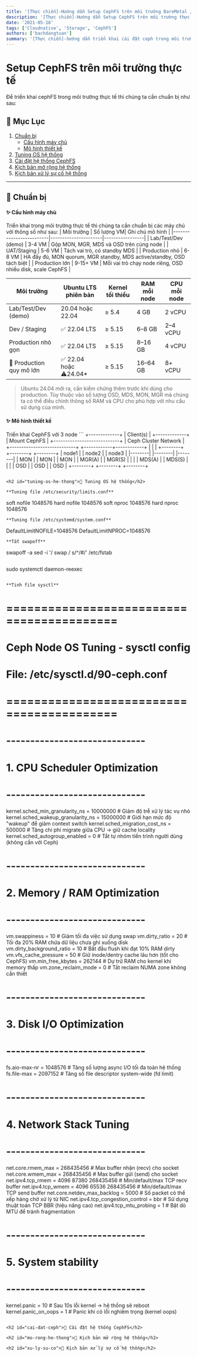 ```yaml
---
title: '[Thực chiến]-Hướng dẫn Setup CephFS trên môi trường BareMetal / VM thực tế'
description: '[Thực chiến]-Hướng dẫn Setup CephFS trên môi trường thực tế'
date: '2021-05-18'
tags: ['Cloudnative', 'Storage', 'CephFS']
authors: ['bachdangtuan']
summary: '[Thực chiến]-hướng dẫn triển khai cài đặt ceph trong môi trường thực tế mang ra chạy production ngon lành'
---
```


# Setup CephFS trên môi trường thực tế

Để triển khai cephFS trong môi trường thực tế thì chúng ta cần chuẩn bị như sau:

## 📑 Mục Lục

1. [Chuẩn bị](#chuan-bi-may-chu)
   - [Cấu hình máy chủ](#cau-hinh-may-chu)
   - [Mô hình thiết kế](#mo-hinh-thiet-ke)
2. [Tuning OS hệ thống](#tuning-os-he-thong)
3. [Cài đặt hệ thống CephFS](#cai-dat-ceph)
4. [Kịch bản mở rộng hệ thống](#mo-rong-he-thong)
5. [Kịch bản xử lý sự cố hệ thống](#xu-ly-su-co)

---

<h2 id="chuan-bi-may-chu">🧰 Chuẩn bị</h2>
<h4 id="cau-hinh-may-chu">✨ Cấu hình máy chủ</h4>
Triển khai trong môi trường thực tế thì chúng ta cần chuẩn bị các máy chủ với thông số như sau: |
Môi trường | Số lượng VM| Ghi chú mô hình |
|-------------------------|----------------------|-----------------| | Lab/Test/Dev (demo) | 3-4 VM
| Gộp MON, MGR, MDS và OSD trên cùng node | | UAT/Staging | 5-6 VM | Tách vai trò, có standby MDS |
| Production nhỏ | 6-8 VM | HA đầy đủ, MON quorum, MGR standby, MDS active/standby, OSD tách biệt |
| Production lớn | 9-15+ VM | Mỗi vai trò chạy node riêng, OSD nhiều disk, scale CephFS |

| Môi trường               | Ubuntu LTS phiên bản    | Kernel tối thiểu | RAM mỗi node | CPU mỗi node |
| ------------------------ | ----------------------- | ---------------- | ------------ | ------------ |
| Lab/Test/Dev (demo)      | 20.04 hoặc 22.04        | ≥ 5.4            | 4 GB         | 2 vCPU       |
| Dev / Staging            | ✅ 22.04 LTS            | ≥ 5.15           | 6–8 GB       | 2–4 vCPU     |
| Production nhỏ gọn       | ✅ 22.04 LTS            | ≥ 5.15           | 8–16 GB      | 4 vCPU       |
| 🏢 Production quy mô lớn | ✅ 22.04 hoặc ⚠️24.04\* | ≥ 5.15           | 16–64 GB     | 8+ vCPU      |

> Ubuntu 24.04 mới ra, cần kiểm chứng thêm trước khi dùng cho production.
> Tùy thuộc vào số lượng OSD, MDS, MON, MGR mà chúng ta có thể điều chỉnh thông số RAM và CPU cho phù hợp với nhu cầu sử dụng của mình.

<h4 id="mo-hinh-thiet-ke">✨ Mô hình thiết kế</h4>
Triển khai CephFS với 3 node ``` +-------------+ | Client(s) | +-------------+ | Mount CephFS |
+----------------------------+ | Ceph Cluster Network | +----------------------------+
+------------+------------+ | | | +--------+ +--------+ +--------+ | node1 | | node2 | | node3 |
|--------| |--------| |--------| | MON | | MON | | MON | | MGR(A) | | MGR(S) | | | | MDS(A) | |
MDS(S) | | | | OSD | | OSD | | OSD | +--------+ +--------+ +--------+

```

<h2 id="tuning-os-he-thong">🧰 Tuning OS hệ thống</h2>

**Tuning file /etc/security/limits.conf**
```

soft nofile 1048576
hard nofile 1048576
soft nproc 1048576
hard nproc 1048576

```
**Tuning file /etc/systemd/system.conf**
```

DefaultLimitNOFILE=1048576
DefaultLimitNPROC=1048576

```
**Tắt swapoff**
```

swapoff -a
sed -i '/ swap / s/^/#/' /etc/fstab

```

```

sudo systemctl daemon-reexec

```

**Tinh file sysctl**
```

# ==========================================

# Ceph Node OS Tuning - sysctl config

# File: /etc/sysctl.d/90-ceph.conf

# ==========================================

# -----------------------------

# 1. CPU Scheduler Optimization

# -----------------------------

kernel.sched_min_granularity_ns = 10000000 # Giảm độ trễ xử lý tác vụ nhỏ
kernel.sched_wakeup_granularity_ns = 15000000 # Giới hạn mức độ "wakeup" để giảm context switch
kernel.sched_migration_cost_ns = 500000 # Tăng chi phí migrate giữa CPU → giữ cache locality
kernel.sched_autogroup_enabled = 0 # Tắt tự nhóm tiến trình người dùng (không cần với Ceph)

# -----------------------------

# 2. Memory / RAM Optimization

# -----------------------------

vm.swappiness = 10 # Giảm tối đa việc sử dụng swap
vm.dirty_ratio = 20 # Tối đa 20% RAM chứa dữ liệu chưa ghi xuống disk
vm.dirty_background_ratio = 10 # Bắt đầu flush khi đạt 10% RAM dirty
vm.vfs_cache_pressure = 50 # Giữ inode/dentry cache lâu hơn (tốt cho CephFS)
vm.min_free_kbytes = 262144 # Dự trữ RAM cho kernel khi memory thấp
vm.zone_reclaim_mode = 0 # Tắt reclaim NUMA zone không cần thiết

# -----------------------------

# 3. Disk I/O Optimization

# -----------------------------

fs.aio-max-nr = 1048576 # Tăng số lượng async I/O tối đa toàn hệ thống
fs.file-max = 2097152 # Tăng số file descriptor system-wide (fd limit)

# -----------------------------

# 4. Network Stack Tuning

# -----------------------------

net.core.rmem_max = 268435456 # Max buffer nhận (recv) cho socket
net.core.wmem_max = 268435456 # Max buffer gửi (send) cho socket
net.ipv4.tcp_rmem = 4096 87380 268435456 # Min/default/max TCP recv buffer
net.ipv4.tcp_wmem = 4096 65536 268435456 # Min/default/max TCP send buffer
net.core.netdev_max_backlog = 5000 # Số packet có thể xếp hàng chờ xử lý từ NIC
net.ipv4.tcp_congestion_control = bbr # Sử dụng thuật toán TCP BBR (hiệu năng cao)
net.ipv4.tcp_mtu_probing = 1 # Bật dò MTU để tránh fragmentation

# -----------------------------

# 5. System stability

# -----------------------------

kernel.panic = 10 # Sau 10s lỗi kernel → hệ thống sẽ reboot
kernel.panic_on_oops = 1 # Panic khi có lỗi nghiêm trọng (kernel oops)

```

<h2 id="cai-dat-ceph">🧰 Cài đặt hệ thống CephFS</h2>

<h2 id="mo-rong-he-thong">🧰 Kịch bản mở rộng hệ thống</h2>

<h2 id="xu-ly-su-co">🧰 Kịch bản xử lý sự cố hệ thống</h2>
```
